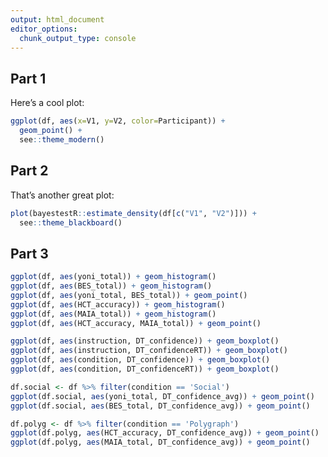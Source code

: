 ```yaml
---
output: html_document
editor_options: 
  chunk_output_type: console
---
```


## Part 1

Here's a cool plot:

```r
ggplot(df, aes(x=V1, y=V2, color=Participant)) + 
  geom_point() +
  see::theme_modern()
```



## Part 2

That's another great plot:


```r
plot(bayestestR::estimate_density(df[c("V1", "V2")])) +
  see::theme_blackboard()
```

## Part 3

```r
ggplot(df, aes(yoni_total)) + geom_histogram()
ggplot(df, aes(BES_total)) + geom_histogram()
ggplot(df, aes(yoni_total, BES_total)) + geom_point()
ggplot(df, aes(HCT_accuracy)) + geom_histogram()
ggplot(df, aes(MAIA_total)) + geom_histogram()
ggplot(df, aes(HCT_accuracy, MAIA_total)) + geom_point()
```

```r
ggplot(df, aes(instruction, DT_confidence)) + geom_boxplot()
ggplot(df, aes(instruction, DT_confidenceRT)) + geom_boxplot()
ggplot(df, aes(condition, DT_confidence)) + geom_boxplot()
ggplot(df, aes(condition, DT_confidenceRT)) + geom_boxplot()
```

```r
df.social <- df %>% filter(condition == 'Social')
ggplot(df.social, aes(yoni_total, DT_confidence_avg)) + geom_point()
ggplot(df.social, aes(BES_total, DT_confidence_avg)) + geom_point()

df.polyg <- df %>% filter(condition == 'Polygraph')
ggplot(df.polyg, aes(HCT_accuracy, DT_confidence_avg)) + geom_point()
ggplot(df.polyg, aes(MAIA_total, DT_confidence_avg)) + geom_point()
```

